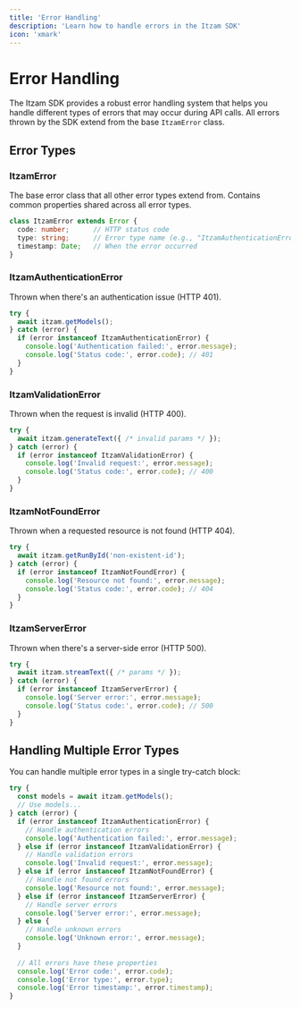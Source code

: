 ```yaml
---
title: 'Error Handling'
description: 'Learn how to handle errors in the Itzam SDK'
icon: 'xmark'
---
```


# Error Handling

The Itzam SDK provides a robust error handling system that helps you handle different types of errors that may occur during API calls. All errors thrown by the SDK extend from the base `ItzamError` class.

## Error Types

### ItzamError

The base error class that all other error types extend from. Contains common properties shared across all error types.

```typescript
class ItzamError extends Error {
  code: number;      // HTTP status code
  type: string;      // Error type name (e.g., "ItzamAuthenticationError")
  timestamp: Date;   // When the error occurred
}
```

### ItzamAuthenticationError

Thrown when there's an authentication issue (HTTP 401).

```typescript
try {
  await itzam.getModels();
} catch (error) {
  if (error instanceof ItzamAuthenticationError) {
    console.log('Authentication failed:', error.message);
    console.log('Status code:', error.code); // 401
  }
}
```

### ItzamValidationError

Thrown when the request is invalid (HTTP 400).

```typescript
try {
  await itzam.generateText({ /* invalid params */ });
} catch (error) {
  if (error instanceof ItzamValidationError) {
    console.log('Invalid request:', error.message);
    console.log('Status code:', error.code); // 400
  }
}
```

### ItzamNotFoundError

Thrown when a requested resource is not found (HTTP 404).

```typescript
try {
  await itzam.getRunById('non-existent-id');
} catch (error) {
  if (error instanceof ItzamNotFoundError) {
    console.log('Resource not found:', error.message);
    console.log('Status code:', error.code); // 404
  }
}
```

### ItzamServerError

Thrown when there's a server-side error (HTTP 500).

```typescript
try {
  await itzam.streamText({ /* params */ });
} catch (error) {
  if (error instanceof ItzamServerError) {
    console.log('Server error:', error.message);
    console.log('Status code:', error.code); // 500
  }
}
```

## Handling Multiple Error Types

You can handle multiple error types in a single try-catch block:

```typescript
try {
  const models = await itzam.getModels();
  // Use models...
} catch (error) {
  if (error instanceof ItzamAuthenticationError) {
    // Handle authentication errors
    console.log('Authentication failed:', error.message);
  } else if (error instanceof ItzamValidationError) {
    // Handle validation errors
    console.log('Invalid request:', error.message);
  } else if (error instanceof ItzamNotFoundError) {
    // Handle not found errors
    console.log('Resource not found:', error.message);
  } else if (error instanceof ItzamServerError) {
    // Handle server errors
    console.log('Server error:', error.message);
  } else {
    // Handle unknown errors
    console.log('Unknown error:', error.message);
  }
  
  // All errors have these properties
  console.log('Error code:', error.code);
  console.log('Error type:', error.type);
  console.log('Error timestamp:', error.timestamp);
} 